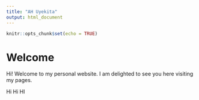 ```yaml
---
title: "AH Uyekita"
output: html_document
---
```


```r
knitr::opts_chunk$set(echo = TRUE)
```

# Welcome

Hi! Welcome to my personal website. I am delighted to see you here visiting my pages.

Hi Hi HI